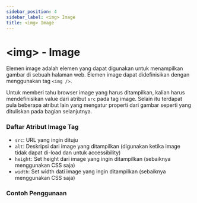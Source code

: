 ```yaml
---
sidebar_position: 4
sidebar_label: <img> Image
title: <img> Image
---
```



# &lt;img&gt; - Image
Elemen image adalah elemen yang dapat digunakan untuk menampilkan gambar di sebuah halaman web. Elemen image dapat didefinisikan dengan menggunakan tag `<img />`.

Untuk memberi tahu browser image yang harus ditampilkan, kalian harus mendefinisikan value dari atribut `src` pada tag image. Selain itu terdapat pula beberapa atribut lain yang mengatur properti dari gambar seperti yang dituliskan pada bagian selanjutnya.

### Daftar Atribut Image Tag
- `src`: URL yang ingin dituju
- `alt`: Deskripsi dari image yang ditampilkan (digunakan ketika image tidak dapat di-load dan untuk accessibility)
- `height`: Set height dari image yang ingin ditampilkan (sebaiknya menggunakan CSS saja)
- `width`: Set width dati image yang ingin ditampilkan (sebaiknya menggunakan CSS saja)

### Contoh Penggunaan
<Tabs>
    <TabItem value="example1" label="Menampilkan Gambar" default>
        <CodeEditor defaultValue={imgExample} />
    </TabItem>
</Tabs>
 
